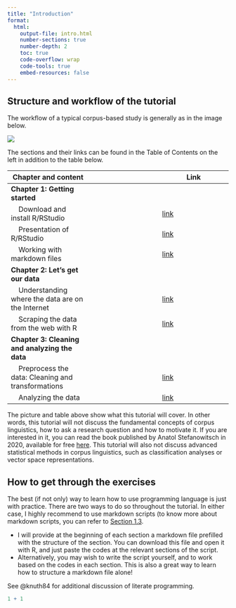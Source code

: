 ```yaml
---
title: "Introduction"
format: 
  html:
    output-file: intro.html
    number-sections: true
    number-depth: 2
    toc: true
    code-overflow: wrap
    code-tools: true
    embed-resources: false
---
```


## Structure and workflow of the tutorial

<p>The workflow of a typical corpus-based study is generally as in the image below.</p>

<a href="https://github.com/aymeric-collart/formosan-corpus-r/blob/master/assets/images/WorkflowTutorial.png?raw=true" class="image-popup" target="_blank"><img src="https://github.com/aymeric-collart/formosan-corpus-r/blob/master/assets/images/WorkflowTutorial.png?raw=true"/></a>

<p>The sections and their links can be found in the Table of Contents on the left in addition to the table below.</p>

| Chapter and content | | Link |
| -------- | ------- | ------- |
| <b>Chapter 1: Getting started</b> | | |
| &nbsp;&nbsp;&nbsp; Download and install R/RStudio    | | <a href="https://aymeric-courses.github.io/formosan-corpus-r/docs/InstallationR/" target="_blank">link</a> |
| &nbsp;&nbsp;&nbsp; Presentation of R/RStudio    | | <a href="https://aymeric-courses.github.io/formosan-corpus-r/docs/RStudioInterface/" target="_blank">link</a> |
| &nbsp;&nbsp;&nbsp; Working with markdown files||<a href="https://aymeric-courses.github.io/formosan-corpus-r/docs/WorkingWithRMarkdown/" target="_blank">link</a>|
| <b>Chapter 2: Let's get our data</b> |||
| &nbsp;&nbsp;&nbsp; Understanding where the data are on the Internet    | | <a href="#" target="_blank">link</a> |
| &nbsp;&nbsp;&nbsp; Scraping the data from the web with R    | | <a href="#" target="_blank">link</a> |
| <b>Chapter 3: Cleaning and analyzing the data</b>  |||
| &nbsp;&nbsp;&nbsp; Preprocess the data: Cleaning and transformations    | | <a href="#" target="_blank">link</a> |
| &nbsp;&nbsp;&nbsp; Analyzing the data    | | <a href="#" target="_blank">link</a> |

<p>The picture and table above show what this tutorial will cover. In other words, this tutorial will not discuss the fundamental concepts of corpus linguistics, how to ask a research question and how to motivate it. If you are interested in it, you can read the book published by Anatol Stefanowitsch in 2020, available for free <a href="https://langsci-press.org/catalog/book/148" target="_blank" class="btn btn--primary">here</a>. This tutorial will also not discuss advanced statistical methods in corpus linguistics, such as classification analyses or vector space representations.</p>

## How to get through the exercises

<p>The best (if not only) way to learn how to use programming language is just with practice. There are two ways to do so throughout the tutorial. In either case, I highly recommend to use markdown scripts (to know more about markdown scripts, you can refer to <a href="https://aymeric-courses.github.io/formosan-corpus-r/docs/WorkingWithRMarkdown/" target="_blank">Section 1.3</a>.</p>
* I will provide at the beginning of each section a markdown file prefilled with the structure of the section. You can download this file and open it with R, and just paste the codes at the relevant sections of the script.
* Alternatively, you may wish to write the script yourself, and to work based on the codes in each section. This is also a great way to learn how to structure a markdown file alone!

See @knuth84 for additional discussion of literate programming.

```r
1 + 1
```
